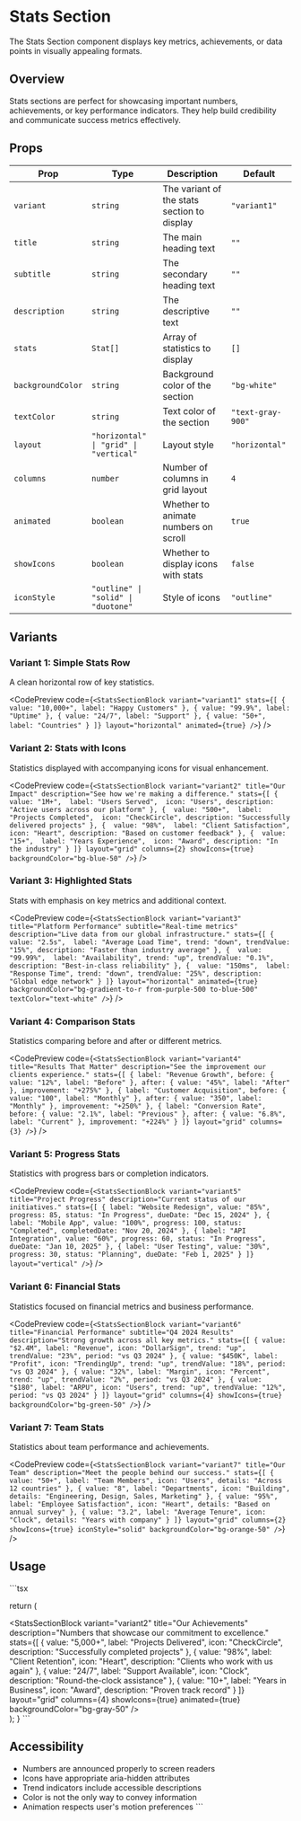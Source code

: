 # Stats Section

The Stats Section component displays key metrics, achievements, or data points in visually appealing formats.

## Overview

Stats sections are perfect for showcasing important numbers, achievements, or key performance indicators. They help build credibility and communicate success metrics effectively.

## Props

| Prop | Type | Description | Default |
|------|------|-------------|---------|
| `variant` | `string` | The variant of the stats section to display | `"variant1"` |
| `title` | `string` | The main heading text | `""` |
| `subtitle` | `string` | The secondary heading text | `""` |
| `description` | `string` | The descriptive text | `""` |
| `stats` | `Stat[]` | Array of statistics to display | `[]` |
| `backgroundColor` | `string` | Background color of the section | `"bg-white"` |
| `textColor` | `string` | Text color of the section | `"text-gray-900"` |
| `layout` | `"horizontal" \| "grid" \| "vertical"` | Layout style | `"horizontal"` |
| `columns` | `number` | Number of columns in grid layout | `4` |
| `animated` | `boolean` | Whether to animate numbers on scroll | `true` |
| `showIcons` | `boolean` | Whether to display icons with stats | `false` |
| `iconStyle` | `"outline" \| "solid" \| "duotone"` | Style of icons | `"outline"` |

## Variants

### Variant 1: Simple Stats Row

A clean horizontal row of key statistics.

<CodePreview
  code={`<StatsSectionBlock
  variant="variant1"
  stats={[
    { value: "10,000+", label: "Happy Customers" },
    { value: "99.9%", label: "Uptime" },
    { value: "24/7", label: "Support" },
    { value: "50+", label: "Countries" }
  ]}
  layout="horizontal"
  animated={true}
/>`}
/>

### Variant 2: Stats with Icons

Statistics displayed with accompanying icons for visual enhancement.

<CodePreview
  code={`<StatsSectionBlock
  variant="variant2"
  title="Our Impact"
  description="See how we're making a difference."
  stats={[
    { 
      value: "1M+", 
      label: "Users Served", 
      icon: "Users",
      description: "Active users across our platform"
    },
    { 
      value: "500+", 
      label: "Projects Completed", 
      icon: "CheckCircle",
      description: "Successfully delivered projects"
    },
    { 
      value: "98%", 
      label: "Client Satisfaction", 
      icon: "Heart",
      description: "Based on customer feedback"
    },
    { 
      value: "15+", 
      label: "Years Experience", 
      icon: "Award",
      description: "In the industry"
    }
  ]}
  layout="grid"
  columns={2}
  showIcons={true}
  backgroundColor="bg-blue-50"
/>`}
/>

### Variant 3: Highlighted Stats

Stats with emphasis on key metrics and additional context.

<CodePreview
  code={`<StatsSectionBlock
  variant="variant3"
  title="Platform Performance"
  subtitle="Real-time metrics"
  description="Live data from our global infrastructure."
  stats={[
    { 
      value: "2.5s", 
      label: "Average Load Time",
      trend: "down",
      trendValue: "15%",
      description: "Faster than industry average"
    },
    { 
      value: "99.99%", 
      label: "Availability",
      trend: "up",
      trendValue: "0.1%",
      description: "Best-in-class reliability"
    },
    { 
      value: "150ms", 
      label: "Response Time",
      trend: "down",
      trendValue: "25%",
      description: "Global edge network"
    }
  ]}
  layout="horizontal"
  animated={true}
  backgroundColor="bg-gradient-to-r from-purple-500 to-blue-500"
  textColor="text-white"
/>`}
/>

### Variant 4: Comparison Stats

Statistics comparing before and after or different metrics.

<CodePreview
  code={`<StatsSectionBlock
  variant="variant4"
  title="Results That Matter"
  description="See the improvement our clients experience."
  stats={[
    {
      label: "Revenue Growth",
      before: { value: "12%", label: "Before" },
      after: { value: "45%", label: "After" },
      improvement: "+275%"
    },
    {
      label: "Customer Acquisition",
      before: { value: "100", label: "Monthly" },
      after: { value: "350", label: "Monthly" },
      improvement: "+250%"
    },
    {
      label: "Conversion Rate",
      before: { value: "2.1%", label: "Previous" },
      after: { value: "6.8%", label: "Current" },
      improvement: "+224%"
    }
  ]}
  layout="grid"
  columns={3}
/>`}
/>

### Variant 5: Progress Stats

Statistics with progress bars or completion indicators.

<CodePreview
  code={`<StatsSectionBlock
  variant="variant5"
  title="Project Progress"
  description="Current status of our initiatives."
  stats={[
    {
      label: "Website Redesign",
      value: "85%",
      progress: 85,
      status: "In Progress",
      dueDate: "Dec 15, 2024"
    },
    {
      label: "Mobile App",
      value: "100%",
      progress: 100,
      status: "Completed",
      completedDate: "Nov 20, 2024"
    },
    {
      label: "API Integration",
      value: "60%",
      progress: 60,
      status: "In Progress",
      dueDate: "Jan 10, 2025"
    },
    {
      label: "User Testing",
      value: "30%",
      progress: 30,
      status: "Planning",
      dueDate: "Feb 1, 2025"
    }
  ]}
  layout="vertical"
/>`}
/>

### Variant 6: Financial Stats

Statistics focused on financial metrics and business performance.

<CodePreview
  code={`<StatsSectionBlock
  variant="variant6"
  title="Financial Performance"
  subtitle="Q4 2024 Results"
  description="Strong growth across all key metrics."
  stats={[
    {
      value: "$2.4M",
      label: "Revenue",
      icon: "DollarSign",
      trend: "up",
      trendValue: "23%",
      period: "vs Q3 2024"
    },
    {
      value: "$450K",
      label: "Profit",
      icon: "TrendingUp",
      trend: "up",
      trendValue: "18%",
      period: "vs Q3 2024"
    },
    {
      value: "32%",
      label: "Margin",
      icon: "Percent",
      trend: "up",
      trendValue: "2%",
      period: "vs Q3 2024"
    },
    {
      value: "$180",
      label: "ARPU",
      icon: "Users",
      trend: "up",
      trendValue: "12%",
      period: "vs Q3 2024"
    }
  ]}
  layout="grid"
  columns={4}
  showIcons={true}
  backgroundColor="bg-green-50"
/>`}
/>

### Variant 7: Team Stats

Statistics about team performance and achievements.

<CodePreview
  code={`<StatsSectionBlock
  variant="variant7"
  title="Our Team"
  description="Meet the people behind our success."
  stats={[
    {
      value: "50+",
      label: "Team Members",
      icon: "Users",
      details: "Across 12 countries"
    },
    {
      value: "8",
      label: "Departments",
      icon: "Building",
      details: "Engineering, Design, Sales, Marketing"
    },
    {
      value: "95%",
      label: "Employee Satisfaction",
      icon: "Heart",
      details: "Based on annual survey"
    },
    {
      value: "3.2",
      label: "Average Tenure",
      icon: "Clock",
      details: "Years with company"
    }
  ]}
  layout="grid"
  columns={2}
  showIcons={true}
  iconStyle="solid"
  backgroundColor="bg-orange-50"
/>`}
/>

## Usage

\`\`\`tsx

  return (
    <main>
      <StatsSectionBlock
        variant="variant2"
        title="Our Achievements"
        description="Numbers that showcase our commitment to excellence."
        stats={[
          {
            value: "5,000+",
            label: "Projects Delivered",
            icon: "CheckCircle",
            description: "Successfully completed projects"
          },
          {
            value: "98%",
            label: "Client Retention",
            icon: "Heart",
            description: "Clients who work with us again"
          },
          {
            value: "24/7",
            label: "Support Available",
            icon: "Clock",
            description: "Round-the-clock assistance"
          },
          {
            value: "10+",
            label: "Years in Business",
            icon: "Award",
            description: "Proven track record"
          }
        ]}
        layout="grid"
        columns={4}
        showIcons={true}
        animated={true}
        backgroundColor="bg-gray-50"
      />
    </main>
  );
}
\`\`\`

## Accessibility

- Numbers are announced properly to screen readers
- Icons have appropriate aria-hidden attributes
- Trend indicators include accessible descriptions
- Color is not the only way to convey information
- Animation respects user's motion preferences
\`\`\`
